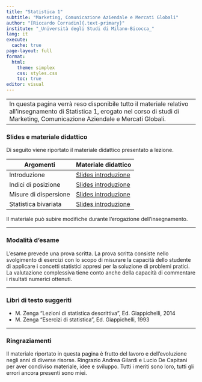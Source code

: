 ```yaml
---
title: "Statistica 1"
subtitle: "Marketing, Comunicazione Aziendale e Mercati Globali"
author: "[Riccardo Corradin]{.text-primary}"
institute: "_Università degli Studi di Milano-Bicocca_"
lang: it
execute:
  cache: true
page-layout: full
format:
  html:
    theme: simplex
    css: styles.css
    toc: true
editor: visual
---
```


------------------------------------------------------------------------
In questa pagina verrà reso disponibile tutto il materiale relativo all'insegnamento di Statistica 1, erogato nel corso di studi di Marketing, Comunicazione Aziendale e Mercati Globali. 
------------------------------------------------------------------------

### Slides e materiale didattico

Di seguito viene riportato il materiale didattico presentato a lezione. 

| Argomenti | Materiale didattico |
|------------------------|---------------------------|
| Introduzione | [Slides introduzione](slides/sl_intro.pdf) |
| Indici di posizione | [Slides introduzione](slides/sl_intro.pdf) |
| Misure di dispersione | [Slides introduzione](slides/sl_intro.pdf) |
| Statistica bivariata | [Slides introduzione](slides/sl_intro.pdf) |

Il materiale può subire modifiche durante l'erogazione dell'insegnamento. 

------------------------------------------------------------------------

### Modalità d'esame

L’esame prevede una prova scritta. La prova scritta consiste nello svolgimento di esercizi con lo scopo di misurare la capacità dello studente di applicare i concetti statistici appresi per la soluzione di problemi pratici. La valutazione complessiva tiene conto anche della capacità di commentare i risultati numerici ottenuti.

------------------------------------------------------------------------

### Libri di testo suggeriti
- M. Zenga “Lezioni di statistica descrittiva”, Ed. Giappichelli, 2014
- M. Zenga “Esercizi di statistica”, Ed. Giappichelli, 1993

------------------------------------------------------------------------
### Ringraziamenti

Il materiale riportato in questa pagina è frutto del lavoro e dell'evoluzione negli anni di diverse risorse. Ringrazio Andrea Gilardi e Lucio De Capitani per aver condiviso materiale, idee e sviluppo. Tutti i meriti sono loro, tutti gli errori ancora presenti sono miei. 